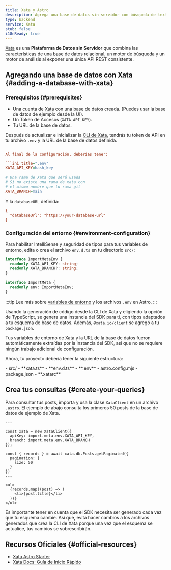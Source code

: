 ```yaml
---
title: Xata y Astro
description: Agrega una base de datos sin servidor con búsqueda de texto completo a tu proyecto con Xata
type: backend
service: Xata
stub: false
i18nReady: true
---
```



[Xata](https://xata.io) es una **Plataforma de Datos sin Servidor** que combina las características de una base de datos relacional, un motor de búsqueda y un motor de análisis al exponer una única API REST consistente.

## Agregando una base de datos con Xata \{#adding-a-database-with-xata\}

### Prerequisitos \{#prerequisites\}

- Una cuenta de [Xata](https://app.xata.io/signin) con una base de datos creada. (Puedes usar la base de datos de ejemplo desde la UI).
- Un Token de Accesos (`XATA_API_KEY`).
- Tu URL de la base de datos.

Después de actualizar e inicializar la [CLI de Xata](https://xata.io/docs/getting-started/installation), tendrás tu token de API en tu archivo `.env` y la URL de la base de datos definida.

```ini title=".env"

Al final de la configuración, deberías tener:

```ini title=".env"
XATA_API_KEY=hash_key

# Una rama de Xata que será usada
# Si no existe una rama de xata con
# el mismo nombre que tu rama git
XATA_BRANCH=main
```

Y la `databaseURL` definida:

```ini title=".xatarc"
{
  "databaseUrl": "https://your-database-url"
}
```

### Configuración del entorno \{#environment-configuration\}

Para habilitar IntelliSense y seguridad de tipos para tus variables de entorno, edita o crea el archivo `env.d.ts` en tu directorio `src/`:

```ts title="src/env.d.ts"
interface ImportMetaEnv {
  readonly XATA_API_KEY: string;
  readonly XATA_BRANCH?: string;
}

interface ImportMeta {
  readonly env: ImportMetaEnv;
}
```

:::tip
Lee más sobre [variables de entorno](/es/guides/environment-variables/) y los archivos `.env` en Astro.
:::

Usando la generación de código desde la CLI de Xata y eligiendo la opción de TypeScript, se genera una instancia del SDK para ti, con tipos adaptados a tu esquema de base de datos. Además, `@xata.io/client` se agregó a tu `package.json`.

Tus variables de entorno de Xata y la URL de la base de datos fueron automáticamente extraídas por la instancia del SDK, así que no se requiere ningún trabajo adicional de configuración.

Ahora, tu proyecto debería tener la siguiente estructura:

<FileTree title="Project Structure">
- src/
  - **xata.ts**
  - **env.d.ts**
- **.env**
- astro.config.mjs
- package.json
- **.xatarc**
</FileTree>

## Crea tus consultas \{#create-your-queries\}

Para consultar tus posts, importa y usa la clase `XataClient` en un archivo `.astro`. El ejemplo de abajo consulta los primeros 50 posts de la base de datos de ejemplo de Xata.

```astro title="src/pages/blog/index.astro"
---
 
const xata = new XataClient({
  apiKey: import.meta.env.XATA_API_KEY,
  branch: import.meta.env.XATA_BRANCH
});

const { records } = await xata.db.Posts.getPaginated({
  pagination: {
    size: 50
  }
})
---

<ul>
  {records.map((post) => (
    <li>{post.title}</li>
  ))}
</ul>
```
Es importante tener en cuenta que el SDK necesita ser generado cada vez que tu esquema cambie. Así que, evita hacer cambios a los archivos generados que crea la CLI de Xata porque una vez que el esquema se actualice, tus cambios se sobrescribirán.


## Recursos Oficiales \{#official-resources\}
- [Xata Astro Starter](https://github.com/xataio/examples/tree/main/apps/getting-started-astro)
- [Xata Docs: Guía de Inicio Rápido](https://xata.io/docs/getting-started/quickstart-astro)
